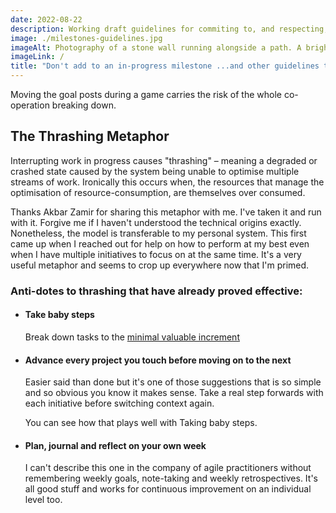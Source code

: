 ```yaml
---
date: 2022-08-22
description: Working draft guidelines for commiting to, and respecting, milestones
image: ./milestones-guidelines.jpg
imageAlt: Photography of a stone wall running alongside a path. A bright blue sky and bright clouds are visible in the background.
imageLink: /
title: "Don't add to an in-progress milestone ...and other guidelines that seem obvious once you put them into words"
---
```


Moving the goal posts during a game carries the risk of the whole co-operation breaking down.

## The Thrashing Metaphor

Interrupting work in progress causes "thrashing" – meaning a degraded or crashed state caused by the system being unable to optimise multiple streams of work. Ironically this occurs when, the resources that manage the optimisation of resource-consumption, are themselves over consumed.

Thanks Akbar Zamir for sharing this metaphor with me. I've taken it and run with it. Forgive me if I haven't understood the technical origins exactly. Nonetheless, the model is transferable to my personal system. This first came up when I reached out for help on how to perform at my best even when I have multiple initiatives to focus on at the same time. It's a very useful metaphor and seems to crop up everywhere now that I'm primed.

### Anti-dotes to thrashing that have already proved effective:

- #### Take baby steps

  Break down tasks to the [minimal valuable increment](https://www.codurance.com/publications/2020/01/27/minimum-valuable-increment)

- #### Advance every project you touch before moving on to the next

  Easier said than done but it's one of those suggestions that is so simple and so obvious you know it makes sense. Take a real step forwards with each initiative before switching context again.

  You can see how that plays well with Taking baby steps.

- #### Plan, journal and reflect on your own week

  I can't describe this one in the company of agile practitioners without remembering weekly goals, note-taking and weekly retrospectives. It's all good stuff and works for continuous improvement on an individual level too.
